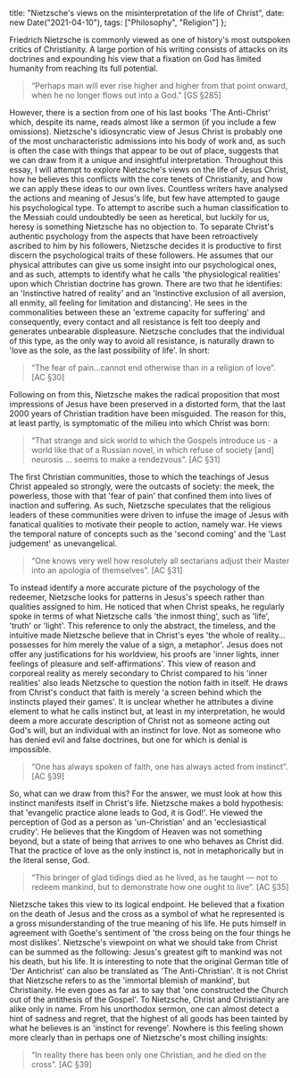 
  title: "Nietzsche's views on the misinterpretation of the life of Christ",
  date: new Date("2021-04-10"),
  tags: ["Philosophy", "Religion"]
};

<BlogImage 
  src="/blog/nietzsche/golgotha.jpeg"
  caption="Golgotha (1900) - Edvard Munch"
/>

Friedrich Nietzsche is commonly viewed as one of history's most outspoken critics of Christianity. A large portion of his writing consists of attacks on its doctrines and expounding his view that a fixation on God has limited humanity from reaching its full potential.

> “Perhaps man will ever rise higher and higher from that point onward, when he no longer flows out into a God.” [GS §285]

However, there is a section from one of his last books 'The Anti-Christ' which, despite its name, reads almost like a sermon (if you include a few omissions). Nietzsche's idiosyncratic view of Jesus Christ is probably one of the most uncharacteristic admissions into his body of work and, as such is often the case with things that appear to be out of place, suggests that we can draw from it a unique and insightful interpretation. Throughout this essay, I will attempt to explore Nietzsche's views on the life of Jesus Christ, how he believes this conflicts with the core tenets of Christianity, and how we can apply these ideas to our own lives. Countless writers have analysed the actions and meaning of Jesus's life, but few have attempted to gauge his psychological type. To attempt to ascribe such a human classification to the Messiah could undoubtedly be seen as heretical, but luckily for us, heresy is something Nietzsche has no objection to. To separate Christ's authentic psychology from the aspects that have been retroactively ascribed to him by his followers, Nietzsche decides it is productive to first discern the psychological traits of these followers. He assumes that our physical attributes can give us some insight into our psychological ones, and as such, attempts to identify what he calls 'the physiological realities' upon which Christian doctrine has grown. There are two that he identifies: an 'Instinctive hatred of reality' and an 'Instinctive exclusion of all aversion, all enmity, all feeling for limitation and distancing'. He sees in the commonalities between these an 'extreme capacity for suffering' and consequently, every contact and all resistance is felt too deeply and generates unbearable displeasure. Nietzsche concludes that the individual of this type, as the only way to avoid all resistance, is naturally drawn to 'love as the sole, as the last possibility of life'. In short:

> “The fear of pain…cannot end otherwise than in a religion of love”. [AC §30]

Following on from this, Nietzsche makes the radical proposition that most impressions of Jesus have been preserved in a distorted form, that the last 2000 years of Christian tradition have been misguided. The reason for this, at least partly, is symptomatic of the milieu into which Christ was born:

> “That strange and sick world to which the Gospels introduce us - a world like that of a Russian novel, in which refuse of society [and] neurosis … seems to make a rendezvous”. [AC §31]

The first Christian communities, those to which the teachings of Jesus Christ appealed so strongly, were the outcasts of society: the meek, the powerless, those with that 'fear of pain' that confined them into lives of inaction and suffering. As such, Nietzsche speculates that the religious leaders of these communities were driven to infuse the image of Jesus with fanatical qualities to motivate their people to action, namely war. He views the temporal nature of concepts such as the 'second coming' and the 'Last judgement' as unevangelical.

> “One knows very well how resolutely all sectarians adjust their Master into an apologia of themselves”. [AC §31]

To instead identify a more accurate picture of the psychology of the redeemer, Nietzsche looks for patterns in Jesus's speech rather than qualities assigned to him. He noticed that when Christ speaks, he regularly spoke in terms of what Nietzsche calls 'the inmost thing', such as 'life', 'truth' or 'light'. This reference to only the abstract, the timeless, and the intuitive made Nietzsche believe that in Christ's eyes 'the whole of reality…possesses for him merely the value of a sign, a metaphor'. Jesus does not offer any justifications for his worldview, his proofs are 'inner lights, inner feelings of pleasure and self-affirmations'. This view of reason and corporeal reality as merely secondary to Christ compared to his 'inner realities' also leads Nietzsche to question the notion faith in itself. He draws from Christ's conduct that faith is merely 'a screen behind which the instincts played their games'. It is unclear whether he attributes a divine element to what he calls instinct but, at least in my interpretation, he would deem a more accurate description of Christ not as someone acting out God's will, but an individual with an instinct for love. Not as someone who has denied evil and false doctrines, but one for which is denial is impossible.

> “One has always spoken of faith, one has always acted from instinct”. [AC §39]

So, what can we draw from this? For the answer, we must look at how this instinct manifests itself in Christ's life. Nietzsche makes a bold hypothesis: that 'evangelic practice alone leads to God, it is God!'. He viewed the perception of God as a person as 'un-Christian' and an 'ecclesiastical crudity'. He believes that the Kingdom of Heaven was not something beyond, but a state of being that arrives to one who behaves as Christ did. That the practice of love as the only instinct is, not in metaphorically but in the literal sense, God.

> “This bringer of glad tidings died as he lived, as he taught — not to redeem mankind, but to demonstrate how one ought to live”. [AC §35]

Nietzsche takes this view to its logical endpoint. He believed that a fixation on the death of Jesus and the cross as a symbol of what he represented is a gross misunderstanding of the true meaning of his life. He puts himself in agreement with Goethe's sentiment of 'the cross being on the four things he most dislikes'. Nietzsche's viewpoint on what we should take from Christ can be summed as the following: Jesus's greatest gift to mankind was not his death, but his life. It is interesting to note that the original German title of 'Der Antichrist' can also be translated as 'The Anti-Christian'. It is not Christ that Nietzsche refers to as the 'immortal blemish of mankind', but Christianity. He even goes as far as to say that 'one constructed the Church out of the antithesis of the Gospel'. To Nietzsche, Christ and Christianity are alike only in name. From his unorthodox sermon, one can almost detect a hint of sadness and regret, that the highest of all goods has been tainted by what he believes is an 'instinct for revenge'. Nowhere is this feeling shown more clearly than in perhaps one of Nietzsche's most chilling insights:

> “In reality there has been only one Christian, and he died on the cross”. [AC §39]
